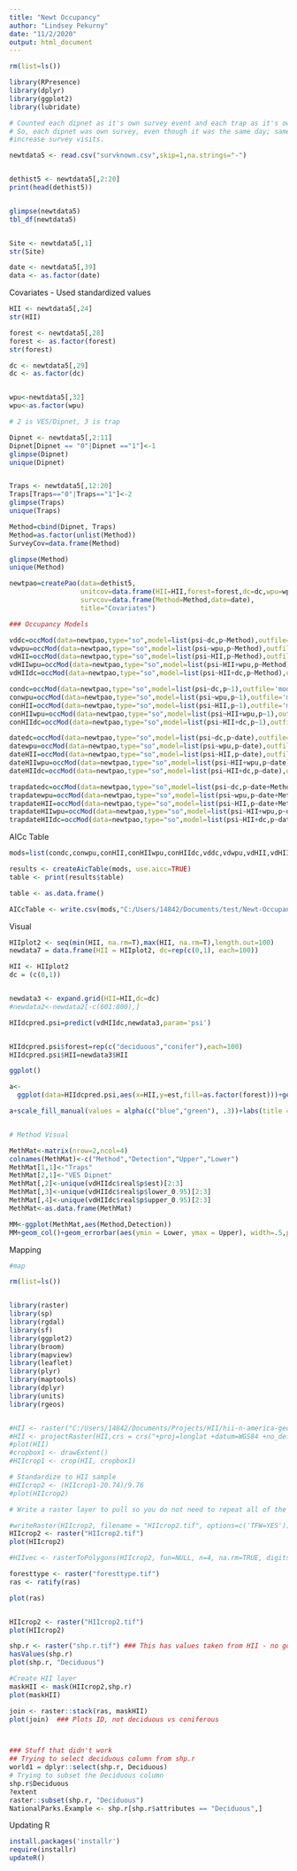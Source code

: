 ```yaml
---
title: "Newt Occupancy"
author: "Lindsey Pekurny"
date: "11/2/2020"
output: html_document
---
```


```r

rm(list=ls())

library(RPresence)
library(dplyr)
library(ggplot2)
library(lubridate)

# Counted each dipnet as it's own survey event and each trap as it's own survey event
# So, each dipnet was own survey, even though it was the same day; same for traps. Attempting to 
#increase survey visits.

newtdata5 <- read.csv("survknown.csv",skip=1,na.strings="-")


dethist5 <- newtdata5[,2:20]
print(head(dethist5))


glimpse(newtdata5)
tbl_df(newtdata5)


Site <- newtdata5[,1]
str(Site)

date <- newtdata5[,39]
data <- as.factor(date)

```


Covariates - Used standardized values

```r

HII <- newtdata5[,24]
str(HII)

forest <- newtdata5[,28]
forest <- as.factor(forest)
str(forest)

dc <- newtdata5[,29]
dc <- as.factor(dc)


wpu<-newtdata5[,32]
wpu<-as.factor(wpu)

# 2 is VES/Dipnet, 3 is trap

Dipnet <- newtdata5[,2:11]
Dipnet[Dipnet == "0"|Dipnet =="1"]<-1
glimpse(Dipnet)
unique(Dipnet)


Traps <- newtdata5[,12:20]
Traps[Traps=="0"|Traps=="1"]<-2
glimpse(Traps)
unique(Traps)

Method=cbind(Dipnet, Traps)
Method=as.factor(unlist(Method))
SurveyCov=data.frame(Method)

glimpse(Method)
unique(Method)

```


```r

newtpao=createPao(data=dethist5,
                  unitcov=data.frame(HII=HII,forest=forest,dc=dc,wpu=wpu),
                  survcov=data.frame(Method=Method,date=date),
                  title="Covariates")

### Occupancy Models

vddc=occMod(data=newtpao,type="so",model=list(psi~dc,p~Method),outfile='modname')
vdwpu=occMod(data=newtpao,type="so",model=list(psi~wpu,p~Method),outfile='modname')
vdHII=occMod(data=newtpao,type="so",model=list(psi~HII,p~Method),outfile='modname')
vdHIIwpu=occMod(data=newtpao,type="so",model=list(psi~HII+wpu,p~Method),outfile='modname')
vdHIIdc=occMod(data=newtpao,type="so",model=list(psi~HII+dc,p~Method),outfile='modname')

condc=occMod(data=newtpao,type="so",model=list(psi~dc,p~1),outfile='modname')
conwpu=occMod(data=newtpao,type="so",model=list(psi~wpu,p~1),outfile='modname')
conHII=occMod(data=newtpao,type="so",model=list(psi~HII,p~1),outfile='modname')
conHIIwpu=occMod(data=newtpao,type="so",model=list(psi~HII+wpu,p~1),outfile='modname')
conHIIdc=occMod(data=newtpao,type="so",model=list(psi~HII+dc,p~1),outfile='modname')

datedc=occMod(data=newtpao,type="so",model=list(psi~dc,p~date),outfile='modname')
datewpu=occMod(data=newtpao,type="so",model=list(psi~wpu,p~date),outfile='modname')
dateHII=occMod(data=newtpao,type="so",model=list(psi~HII,p~date),outfile='modname')
dateHIIwpu=occMod(data=newtpao,type="so",model=list(psi~HII+wpu,p~date),outfile='modname')
dateHIIdc=occMod(data=newtpao,type="so",model=list(psi~HII+dc,p~date),outfile='modname')

trapdatedc=occMod(data=newtpao,type="so",model=list(psi~dc,p~date+Method),outfile='modname')
trapdatewpu=occMod(data=newtpao,type="so",model=list(psi~wpu,p~date+Method),outfile='modname')
trapdateHII=occMod(data=newtpao,type="so",model=list(psi~HII,p~date+Method),outfile='modname')
trapdateHIIwpu=occMod(data=newtpao,type="so",model=list(psi~HII+wpu,p~date+Method),outfile='modname')
trapdateHIIdc=occMod(data=newtpao,type="so",model=list(psi~HII+dc,p~date+Method),outfile='modname')

```


AICc Table

```r

mods=list(condc,conwpu,conHII,conHIIwpu,conHIIdc,vddc,vdwpu,vdHII,vdHIIwpu,vdHIIdc,datedc,datewpu,dateHII,dateHIIwpu,dateHIIdc,trapdatedc,trapdatewpu,trapdateHII,trapdateHIIwpu,trapdateHIIdc)  

results <- createAicTable(mods, use.aicc=TRUE)                      
table <- print(results$table)

table <- as.data.frame()

AICcTable <- write.csv(mods,"C:/Users/14842/Documents/test/Newt-Occupancy.csv", row.names = FALSE)
```


Visual

```r

HIIplot2 <- seq(min(HII, na.rm=T),max(HII, na.rm=T),length.out=100)
newdata7 = data.frame(HII = HIIplot2, dc=rep(c(0,1), each=100))

HII <- HIIplot2
dc = (c(0,1))


newdata3 <- expand.grid(HII=HII,dc=dc)
#newdata2<-newdata2[-c(601:800),]

HIIdcpred.psi=predict(vdHIIdc,newdata3,param='psi')


HIIdcpred.psi$forest=rep(c("deciduous","conifer"),each=100)
HIIdcpred.psi$HII=newdata3$HII

ggplot()

a<-
  ggplot(data=HIIdcpred.psi,aes(x=HII,y=est,fill=as.factor(forest)))+geom_line()+geom_ribbon(aes(ymin=lower_0.95,ymax=upper_0.95, fill=as.factor(forest)),alpha=.5)

a+scale_fill_manual(values = alpha(c("blue","green"), .3))+labs(title = "Forest and HII Effect on N. viridescens Occupancy")+xlab("Human Interference Index")+ylab("Occupancy Estimate")+ labs(fill = "Forest Type")+theme_minimal()


# Method Visual

MethMat<-matrix(nrow=2,ncol=4)
colnames(MethMat)<-c("Method","Detection","Upper","Lower")
MethMat[1,1]<-"Traps"
MethMat[2,1]<-"VES Dipnet"
MethMat[,2]<-unique(vdHIIdc$real$p$est)[2:3]
MethMat[,3]<-unique(vdHIIdc$real$p$lower_0.95)[2:3]
MethMat[,4]<-unique(vdHIIdc$real$p$upper_0.95)[2:3]
MethMat<-as.data.frame(MethMat)

MM<-ggplot(MethMat,aes(Method,Detection))
MM+geom_col()+geom_errorbar(aes(ymin = Lower, ymax = Upper), width=.5,position=position_dodge(.9))+labs()+theme_minimal()

```


Mapping

```r
#map

rm(list=ls())


library(raster)
library(sp)
library(rgdal)
library(sf)
library(ggplot2)
library(broom)
library(mapview)
library(leaflet)
library(plyr)
library(maptools)
library(dplyr)
library(units)
library(rgeos)


#HII <- raster("C:/Users/14842/Documents/Projects/HII/hii-n-america-geo-grid/hii-n-america-geo-grid/hii_n_america_grid/hii_n_amer")
#HII <- projectRaster(HII,crs = crs("+proj=longlat +datum=WGS84 +no_defs"))
#plot(HII)
#cropbox1 <- drawExtent()
#HIIcrop1 <- crop(HII, cropbox1)

# Standardize to HII sample
#HIIcrop2 <- (HIIcrop1-20.74)/9.76
#plot(HIIcrop2)

# Write a raster layer to pull so you do not need to repeat all of the above steps - above steps are now unecessary, but I left them in case I need to edit

#writeRaster(HIIcrop2, filename = "HIIcrop2.tif", options=c('TFW=YES'))
HIIcrop2 <- raster("HIIcrop2.tif")
plot(HIIcrop2)

#HIIvec <- rasterToPolygons(HIIcrop2, fun=NULL, n=4, na.rm=TRUE, digits=12, dissolve=TRUE)

foresttype <- raster("foresttype.tif")
ras <- ratify(ras)

plot(ras)


HIIcrop2 <- raster("HIIcrop2.tif")
plot(HIIcrop2)

shp.r <- raster("shp.r.tif") ### This has values taken from HII - no good
hasValues(shp.r)
plot(shp.r, "Deciduous")

#Create HII layer
maskHII <- mask(HIIcrop2,shp.r)
plot(maskHII)

join <- raster::stack(ras, maskHII)
plot(join)  ### Plots ID, not deciduous vs coniferous



### Stuff that didn't work
## Trying to select deciduous column from shp.r
world1 = dplyr::select(shp.r, Deciduous)
# Trying to subset the Deciduous column
shp.r$Deciduous
?extent
raster::subset(shp.r, "Deciduous")
NationalParks.Example <- shp.r[shp.r$attributes == "Deciduous",]

```




Updating R

```r

install.packages('installr')
require(installr)
updateR()

```

